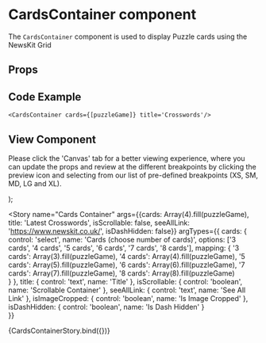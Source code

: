 
<Meta
  title="Newskit Components/Puzzles/Cards Container"
  component={CardsContainer}
/>

# CardsContainer component
The `CardsContainer` component is used to display Puzzle cards using the NewsKit Grid

## Props 
<Props of={CardsContainer} />               

## Code Example
`<CardsContainer cards={[puzzleGame]} title='Crosswords'/>`

## View Component
Please click the 'Canvas' tab for a better viewing experience, where you can update the props and review at the different breakpoints by clicking the preview icon and selecting from our list of pre-defined breakpoints (XS, SM, MD, LG and XL).

  <NewsKitProvider theme={PuzzlesWebLightTheme}>
    <ContentWrapper marginInline='auto' paddingBlock='space020' paddingInline='space020'>
      <CardsContainer cards={cards} title={title} isScrollable={isScrollable} seeAllLink={seeAllLink} isImageCropped={isImageCropped} isDashHidden={isDashHidden}/>
    </ContentWrapper>
  </NewsKitProvider>
);

<Story name="Cards Container" args={{cards: Array(4).fill(puzzleGame), title: 'Latest Crosswords', isScrollable: false, seeAllLink: 'https://www.newskit.co.uk/', isDashHidden: false}}
argTypes={{
  cards: {
    control: 'select',
    name: 'Cards (choose number of cards)',
    options: ['3 cards', '4 cards', '5 cards', '6 cards', '7 cards', '8 cards'],
    mapping: { 
      '3 cards': Array(3).fill(puzzleGame),
      '4 cards': Array(4).fill(puzzleGame),
      '5 cards': Array(5).fill(puzzleGame),
      '6 cards': Array(6).fill(puzzleGame),
      '7 cards': Array(7).fill(puzzleGame),
      '8 cards': Array(8).fill(puzzleGame)          
    }
  },
  title: {
    control: 'text',
    name: 'Title'
  },
  isScrollable: {
    control: 'boolean',
    name: 'Scrollable Container'
  },
  seeAllLink: {
    control: 'text',
    name: 'See All Link'
  },
  isImageCropped: {
    control: 'boolean',
    name: 'Is Image Cropped'
  },
    isDashHidden: {
    control: 'boolean',
    name: 'Is Dash Hidden'
  }  
}}
>
  {CardsContainerStory.bind({})}
</Story>
